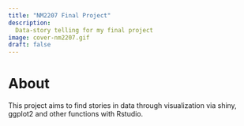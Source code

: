 ```yaml
--- 
title: "NM2207 Final Project"
description: 
  Data-story telling for my final project 
image: cover-nm2207.gif
draft: false
---
```


# About
This project aims to find stories in data through visualization via shiny, ggplot2 and other functions with Rstudio. 

